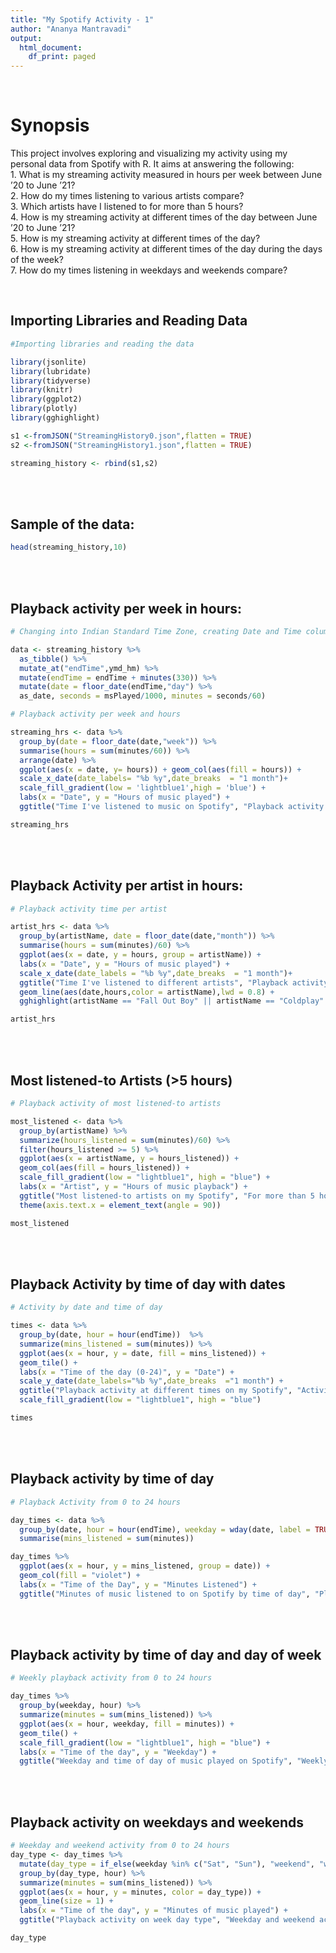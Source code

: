 ---
title: "My Spotify Activity - 1"
author: "Ananya Mantravadi"
output:
  html_document:
    df_print: paged
---
 <br />
 
# Synopsis
This project involves exploring and visualizing my activity using my personal data from Spotify with R. It aims at answering the following:  
1. What is my streaming activity measured in hours per week between June '20 to June '21?    
2. How do my times listening to various artists compare?  
3. Which artists have I listened to for more than 5 hours?  
4. How is my streaming activity at different times of the day between June '20 to June '21?  
5. How is my streaming activity at different times of the day?  
6. How is my streaming activity at different times of the day during the days of the week?  
7. How do my times listening in weekdays and weekends compare?

 <br />
 
## Importing Libraries and Reading Data

```{r message=FALSE, warning=FALSE}
#Importing libraries and reading the data

library(jsonlite)
library(lubridate)
library(tidyverse)
library(knitr)
library(ggplot2)
library(plotly)
library(gghighlight)

s1 <-fromJSON("StreamingHistory0.json",flatten = TRUE)
s2 <-fromJSON("StreamingHistory1.json",flatten = TRUE)

streaming_history <- rbind(s1,s2)
```
  
 <br /> <br /> 
 
## Sample of the data:

```{r}
head(streaming_history,10)
```

 <br /> <br />      
      
## Playback activity per week in hours:


```{r message=FALSE}
# Changing into Indian Standard Time Zone, creating Date and Time columns

data <- streaming_history %>%
  as_tibble() %>%
  mutate_at("endTime",ymd_hm) %>%
  mutate(endTime = endTime + minutes(330)) %>%
  mutate(date = floor_date(endTime,"day") %>%
  as_date, seconds = msPlayed/1000, minutes = seconds/60)  
```

```{r message=FALSE}
# Playback activity per week and hours

streaming_hrs <- data %>%
  group_by(date = floor_date(date,"week")) %>%
  summarise(hours = sum(minutes/60)) %>%
  arrange(date) %>%
  ggplot(aes(x = date, y= hours)) + geom_col(aes(fill = hours)) +
  scale_x_date(date_labels= "%b %y",date_breaks  = "1 month")+
  scale_fill_gradient(low = 'lightblue1',high = 'blue') +
  labs(x = "Date", y = "Hours of music played") +
  ggtitle("Time I've listened to music on Spotify", "Playback activity per week")
```

```{r fig.height=5, fig.width=10, fig.align="center"}
streaming_hrs
```

 <br /> <br />

## Playback Activity per artist in hours:

```{r message=FALSE}
# Playback activity time per artist

artist_hrs <- data %>%
  group_by(artistName, date = floor_date(date,"month")) %>%
  summarise(hours = sum(minutes)/60) %>%
  ggplot(aes(x = date, y = hours, group = artistName)) +
  labs(x = "Date", y = "Hours of music played") + 
  scale_x_date(date_labels = "%b %y",date_breaks  = "1 month")+
  ggtitle("Time I've listened to different artists", "Playback activity time per artist") +
  geom_line(aes(date,hours,color = artistName),lwd = 0.8) +
  gghighlight(artistName == "Fall Out Boy" || artistName == "Coldplay" || artistName == "Taylor Swift" || artistName == "Green Day")
```

```{r fig.height=5, fig.width=10, fig.align="center"}
artist_hrs
```
 <br /> <br />
 
## Most listened-to Artists (>5 hours)

```{r message=FALSE}
# Playback activity of most listened-to artists

most_listened <- data %>% 
  group_by(artistName) %>% 
  summarize(hours_listened = sum(minutes)/60) %>% 
  filter(hours_listened >= 5) %>%
  ggplot(aes(x = artistName, y = hours_listened)) + 
  geom_col(aes(fill = hours_listened)) +
  scale_fill_gradient(low = "lightblue1", high = "blue") + 
  labs(x = "Artist", y = "Hours of music playback") + 
  ggtitle("Most listened-to artists on my Spotify", "For more than 5 hours listen") +
  theme(axis.text.x = element_text(angle = 90))
```

```{r  fig.height=7, fig.width=10, fig.align="center"}
most_listened
```
 <br /> <br />
 
## Playback Activity by time of day with dates

```{r message=FALSE}
# Activity by date and time of day

times <- data %>%  
  group_by(date, hour = hour(endTime))  %>% 
  summarize(mins_listened = sum(minutes)) %>% 
  ggplot(aes(x = hour, y = date, fill = mins_listened)) + 
  geom_tile() + 
  labs(x = "Time of the day (0-24)", y = "Date") + 
  scale_y_date(date_labels="%b %y",date_breaks  ="1 month") +
  ggtitle("Playback activity at different times on my Spotify", "Activity by date and time of day") +
  scale_fill_gradient(low = "lightblue1", high = "blue")
```

```{r fig.height=7, fig.width=6, fig.align='center'}
times
```
 <br /> <br />
 
## Playback activity by time of day

```{r fig.height=7, fig.width=7, message=FALSE, fig.align="center"}
# Playback Activity from 0 to 24 hours

day_times <- data %>%
  group_by(date, hour = hour(endTime), weekday = wday(date, label = TRUE)) %>%
  summarise(mins_listened = sum(minutes)) 

day_times %>%
  ggplot(aes(x = hour, y = mins_listened, group = date)) +
  geom_col(fill = "violet") +
  labs(x = "Time of the Day", y = "Minutes Listened") +
  ggtitle("Minutes of music listened to on Spotify by time of day", "Playback Activity fromn 0 to 24 hours")
```
 <br /> <br />
 
## Playback activity by time of day and day of week

```{r fig.height=7, fig.width=7, message=FALSE, fig.align="center"}
# Weekly playback activity from 0 to 24 hours

day_times %>% 
  group_by(weekday, hour) %>% 
  summarize(minutes = sum(mins_listened)) %>% 
  ggplot(aes(x = hour, weekday, fill = minutes)) + 
  geom_tile() + 
  scale_fill_gradient(low = "lightblue1", high = "blue") +
  labs(x = "Time of the day", y = "Weekday") + 
  ggtitle("Weekday and time of day of music played on Spotify", "Weekly activity from 0 to 24 hours")

```

 <br /> <br />
 
## Playback activity on weekdays and weekends


```{r message=FALSE}

# Weekday and weekend activity from 0 to 24 hours
day_type <- day_times %>% 
  mutate(day_type = if_else(weekday %in% c("Sat", "Sun"), "weekend", "weekday")) %>% 
  group_by(day_type, hour) %>% 
  summarize(minutes = sum(mins_listened)) %>% 
  ggplot(aes(x = hour, y = minutes, color = day_type)) + 
  geom_line(size = 1) +
  labs(x = "Time of the day", y = "Minutes of music played") + 
  ggtitle("Playback activity on week day type", "Weekday and weekend activity from 0 to 24 hours") 
```

```{r fig.height=7, fig.width=7, fig.align="center"}
day_type
```


